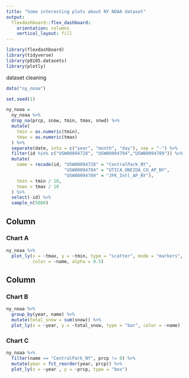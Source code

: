 ```yaml
---
title: "Some interesting plots about NY NOAA dataset"
output: 
  flexdashboard::flex_dashboard:
    orientation: columns
    vertical_layout: fill
---
```


```r
library(flexdashboard)
library(tidyverse)
library(p8105.datasets)
library(plotly)
```


dataset cleaning 

```r
data("ny_noaa")

set.seed(1)

ny_noaa = 
  ny_noaa %>% 
  drop_na(prcp, snow, tmin, tmax, snwd) %>% 
  mutate(
    tmin = as.numeric(tmin),
    tmax = as.numeric(tmax)
  ) %>% 
  separate(date, into = c("year", "month", "day"), sep = "-") %>% 
  filter(id %in% c("USW00094728", "USW00094794","USW00094789")) %>% 
  mutate(
    name = recode(id, "USW00094728" = "CentralPark_NY",
                      "USW00094794" = "UTICA_ONEIDA_CO_AP_NY",
                      "USW00094789" = "JFK_Intl_AP_NY"),
    tmin = tmin / 10,
    tmax = tmax / 10
  ) %>% 
  select(-id) %>% 
  sample_n(5000)
```


Column {data-width=600}
-----------------------------------------------------------------------

### Chart A

```r
ny_noaa %>% 
  plot_ly(x = ~tmax, y = ~tmin, type = "scatter", mode = "markers", 
          color = ~name, alpha = 0.5)
```

Column {data-width=400}
-----------------------------------------------------------------------

### Chart B

```r
ny_noaa %>% 
  group_by(year, name) %>% 
  mutate(total_snow = sum(snow)) %>% 
  plot_ly(x = ~year, y = ~total_snow, type = "bar", color = ~name)
```

### Chart C

```r
ny_noaa %>% 
  filter(name == "CentralPark_NY", prcp != 0) %>% 
  mutate(year = fct_reorder(year, prcp)) %>% 
  plot_ly(x = ~year , y = ~prcp, type = "box")
```

